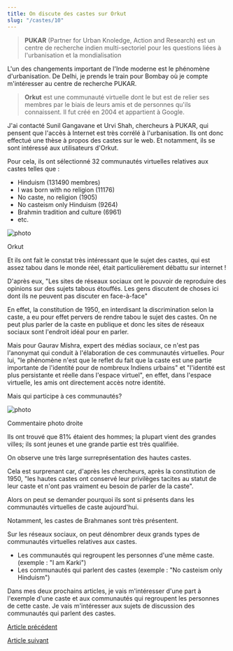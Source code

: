 ```yaml
---
title: On discute des castes sur Orkut
slug: "/castes/10"
---
```


> **PUKAR** (Partner for Urban Knoledge, Action and Research) est un centre de recherche indien multi-sectoriel pour les questions liées à l'urbanisation et la mondialisation

L'un des changements important de l'Inde moderne est le phénomène d'urbanisation. De Delhi, je prends le train pour Bombay où je compte m'intéresser au centre de recherche PUKAR.

> **Orkut** est une communauté virtuelle dont le but est de relier ses membres par le biais de leurs amis et de personnes qu'ils connaissent. Il fut créé en 2004 et appartient à Google.

J'ai contacté Sunil Gangavane et Urvi Shah, chercheurs à PUKAR, qui pensent que l'accès à Internet est très corrélé à l'urbanisation. Ils ont donc effectué une thèse à propos des castes sur le web. Et notamment, ils se sont intéressé aux utilisateurs d'Orkut.

Pour cela, ils ont sélectionné 32 communautés virtuelles relatives aux castes telles que :

- Hinduism (131490 membres)
- I was born with no religion (11176)
- No caste, no religion (1905)
- No casteism only Hinduism (9264)
- Brahmin tradition and culture (6961)
- etc.

![photo](./images/Caste_Orkut.JPG)

<div class="img-caption">Orkut</div>

Et ils ont fait le constat très intéressant que le sujet des castes, qui est assez tabou dans le monde réel, était particulièrement débattu sur internet !

D'après eux, "Les sites de réseaux sociaux ont le pouvoir de reproduire des opinions sur des sujets tabous étouffés. Les gens discutent de choses ici dont ils ne peuvent pas discuter en face-à-face"

En effet, la constitution de 1950, en interdisant la discrimination selon la caste, a eu pour effet pervers de rendre tabou le sujet des castes. On ne peut plus parler de la caste en publique et donc les sites de réseaux sociaux sont l'endroit idéal pour en parler.

Mais pour Gaurav Mishra, expert des médias sociaux, ce n'est pas l'anonymat qui conduit à l'élaboration de ces communautés virtuelles. Pour lui, "le phénomène n'est que le reflet du fait que la caste est une partie importante de l'identité pour de nombreux Indiens urbains" et "l'identité est plus persistante et réelle dans l'espace virtuel", en effet, dans l'espace virtuelle, les amis ont directement accès notre identité.

Mais qui participe à ces communautés?

![photo](./images/n_formation_internaute_caste_orkut.JPG)

<div class="img-caption">Commentaire photo droite</div>

Ils ont trouvé que 81% étaient des hommes; la plupart vient des grandes villes; ils sont jeunes et une grande partie est très qualifiée.

On observe une très large surreprésentation des hautes castes.

Cela est surprenant car, d'après les chercheurs, après la constitution de 1950, "les hautes castes ont conservé leur privilèges tacites au statut de leur caste et n'ont pas vraiment eu besoin de parler de la caste".

Alors on peut se demander pourquoi ils sont si présents dans les communautés virtuelles de caste aujourd'hui.

Notamment, les castes de Brahmanes sont très présentent.

Sur les réseaux sociaux, on peut dénombrer deux grands types de communautés virtuelles relatives aux castes.

- Les communautés qui regroupent les personnes d'une même caste. (exemple : "I am Karki")
- Les communautés qui parlent des castes (exemple : "No casteism only Hinduism")

Dans mes deux prochains articles, je vais m'intéresser d'une part à l'exemple d'une caste et aux communautés qui regroupent les personnes de cette caste. Je vais m'intéresser aux sujets de discussion des communautés qui parlent des castes.

[Article précédent](/castes/9)

[Article suivant](/castes/11)
